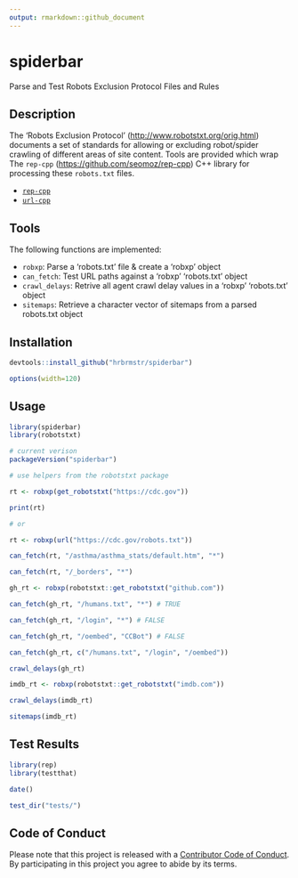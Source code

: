 ```yaml
---
output: rmarkdown::github_document
---
```


<!-- [![Build Status](https://travis-ci.org/hrbrmstr/rep.svg?branch=master)](https://travis-ci.org/hrbrmstr/rep) -->
<!-- [![Build status](https://ci.appveyor.com/api/projects/status/dakiw5y0xpq1m3bk?svg=true)](https://ci.appveyor.com/project/hrbrmstr/rep) -->
<!-- ![Coverage Status](https://img.shields.io/codecov/c/github/hrbrmstr/rep/master.svg) -->

# spiderbar

Parse and Test Robots Exclusion Protocol Files and Rules

## Description

The 'Robots Exclusion Protocol' (<http://www.robotstxt.org/orig.html>) documents a set of standards for allowing or excluding robot/spider crawling of different areas of site content. Tools are provided which wrap The `rep-cpp` (<https://github.com/seomoz/rep-cpp>) C++ library for processing these `robots.txt` files.

- [`rep-cpp`](https://github.com/seomoz/rep-cpp)
- [`url-cpp`](https://github.com/seomoz/url-cpp)

## Tools

The following functions are implemented:

- `robxp`:	Parse a 'robots.txt' file & create a 'robxp' object
- `can_fetch`:	Test URL paths against a 'robxp' 'robots.txt' object
- `crawl_delays`:	Retrive all agent crawl delay values in a 'robxp' 'robots.txt' object
- `sitemaps`:	Retrieve a character vector of sitemaps from a parsed robots.txt object

## Installation

```r
devtools::install_github("hrbrmstr/spiderbar")
```

```r
options(width=120)
```

## Usage

```r
library(spiderbar)
library(robotstxt)

# current verison
packageVersion("spiderbar")

# use helpers from the robotstxt package

rt <- robxp(get_robotstxt("https://cdc.gov"))

print(rt)

# or 

rt <- robxp(url("https://cdc.gov/robots.txt"))

can_fetch(rt, "/asthma/asthma_stats/default.htm", "*")

can_fetch(rt, "/_borders", "*")

gh_rt <- robxp(robotstxt::get_robotstxt("github.com"))

can_fetch(gh_rt, "/humans.txt", "*") # TRUE

can_fetch(gh_rt, "/login", "*") # FALSE

can_fetch(gh_rt, "/oembed", "CCBot") # FALSE

can_fetch(gh_rt, c("/humans.txt", "/login", "/oembed"))

crawl_delays(gh_rt)

imdb_rt <- robxp(robotstxt::get_robotstxt("imdb.com"))

crawl_delays(imdb_rt)

sitemaps(imdb_rt)
```

## Test Results

```r
library(rep)
library(testthat)

date()

test_dir("tests/")
```

## Code of Conduct

Please note that this project is released with a [Contributor Code of Conduct](CONDUCT.md). By participating in this project you agree to abide by its terms.